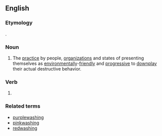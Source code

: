 ==English==

===Etymology===
{{blend|en|green|whitewashing}}.

===Noun===
{{en-noun|-}}

# The [[practice]] by people, [[organization]]s and states of presenting themselves as [[environmentally]]-[[friendly]] and [[progressive]] to [[downplay]] their actual destructive behavior.

===Verb===
{{head|en|verb form}}

# {{present participle of|en|greenwash|nocat=1}}

===Related terms===
* [[purplewashing]]
* [[pinkwashing]]
* [[redwashing]]